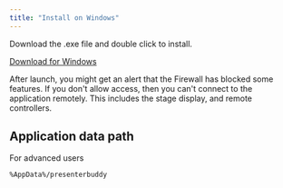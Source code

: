 ```yaml
---
title: "Install on Windows"
---
```


Download the .exe file and double click to install.

<a href="https://pb.worshipbuddy.org/PresenterBuddy%20Windows.exe" download>Download for Windows</a>

<CardGroup cols="1">
  <Card title="INFO">
    After launch, you might get an alert that the Firewall has blocked some features. If you don't allow access, then you can't connect to the application remotely. This includes the stage display, and remote controllers.
  </Card>
</CardGroup>

## Application data path

For advanced users
<CodeGroup>

  ```bash cmd
  %AppData%/presenterbuddy
  ```
</CodeGroup>